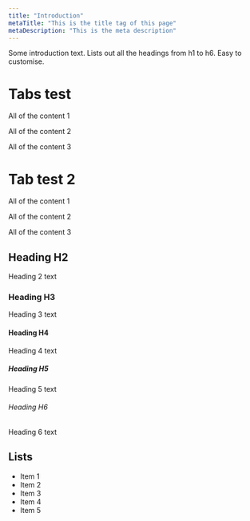 ```yaml
---
title: "Introduction"
metaTitle: "This is the title tag of this page"
metaDescription: "This is the meta description"
---
```



Some introduction text. Lists out all the headings from h1 to h6. Easy to
customise.

# Tabs test

  <ColocatedTabs>
    <ColocatedTab label="Taco">
      <p>All of the content 1</p>
    </ColocatedTab>
    <ColocatedTab label="Burrito">
      <p>All of the content 2</p>
    </ColocatedTab>
    <ColocatedTab label="Taquito">
      <p>All of the content 3</p>
    </ColocatedTab>
  </ColocatedTabs>


# Tab test 2


  <ColocatedTabs>
    <ColocatedTab label="Taco">
      <p>All of the content 1</p>
    </ColocatedTab>
    <ColocatedTab label="Burrito">
      <p>All of the content 2</p>
    </ColocatedTab>
    <ColocatedTab label="Taquito">
      <p>All of the content 3</p>
    </ColocatedTab>
  </ColocatedTabs>

## Heading H2
Heading 2 text

### Heading H3
Heading 3 text

#### Heading H4
Heading 4 text

##### Heading H5
Heading 5 text

###### Heading H6
Heading 6 text

## Lists
- Item 1
- Item 2
- Item 3
- Item 4
- Item 5
